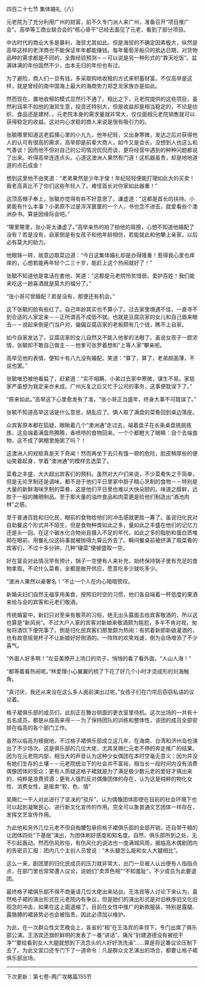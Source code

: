 

四百二十七节 集体婚礼（八）

元老院为了充分利用广州的财富，前不久专门派人来广州，准备召开“项目推广会”。高举等工商业联合会的“核心骨干”已经去面见了元老，看到了部分项目。

中古时代的商业大多是暴利，海贸尤其如此。但是海贸的不确定因素极大，纵然是高举这样的老洋商也不能保证年年都能赚钱。每年葡萄牙船只的抵达日期，对货物品种的需求都是不同的，全靠经验预测－－可以说是另一种形式的“靠天吃饭”。盆满钵满的年份固然不少，血本无归的年份也有过。

为了避险，商人们一旦有钱，多采取购地收租的方式来积蓄财富。不仅高举是这样，就是曾经的南中国海上最大的海商势力郑芝龙家族亦是如此。

然而现在，置地收租的模式显然行不通了。相比之下，元老院提供的这些项目，虽然利润率不如他的海贸生意，投资还特别大，但是收益却是相当稳定的，不论是纺织、食品还是建材、，元老院本身的需求量就非常大，仅仅面相元老院销售就可以获得稳定的收益。这对内心求稳的商人来说是很有吸引力的。

张毓哪里知道这老狐狸心里的小九九，他年纪轻，又出身寒微，发达之后对获得他人的认可有很高的需求，高举即是前辈大商人，如今又是会长，没想到人也这么和气善谈！因而他不但对自己的公司情况侃侃而谈，更将经营中遇到的种种问题都说了出来。听得高举连连点头。心道这澳洲人果然有门道！这机器虽贵，却是地地道道的点石成金！

想到这里他不由笑道：“老弟果然是少年才俊！年纪轻轻便能打理如此大的买卖！我老高真比不了你们这些年轻人了。难怪首长对你家如此器重！”

这顶高帽子奉上，张毓亦觉得有些不好意思了，谦虚道：“这都是首长的扶持。小弟能有什么本事？小弟原不过是浑浑噩噩的一个人，书也念不进去，就爱看些个澳洲杂书。算是因缘际会吧。”

“哪里哪里，张小哥太谦虚了。”高举亲热的拍了拍他的肩膀，心想不知道他婚配了没有？若是没有，自家倒是有女孩子和他年龄相仿，若能就此和他攀上亲家，以后必有莫大的助力。

他眼珠一转，故意边取菜边道：“今日这集体婚礼却是办得隆重！惹得我心里也痒痒的，心想若能再年轻个二三十岁，能赶上这个热闹就好了！”

张毓不知道他是拿话在套他，笑道：“这都是元老院怜贫惜弱，爱护百姓！我们能来吃这一趟喜酒就是莫大的福分了。”

“张小哥可曾婚配？若是没有，那便还有机会。”

这下张毓的脸有些红了。自己年龄其实也不算小了。过去家里境遇不佳，一直寻不到合适的人家定亲－－正所谓高不成低不就。也就是豆腐店家的女儿和自己眉来眼去－－说起来倒是门当户对，偏偏豆腐店家的老板颇有几个钱，瞧不上自家。

如今自家发达了，豆腐店家的女儿自然又不能入他爹的法眼了。虽说女孩子一腔浓情，张毓却不敢自己做主－－他爹可张罗着想和“上等人家”攀亲呢。

高举见他的表情，便知十有八九没有婚配，笑道：“算了，算了，老弟颜面薄，不说也罢。”

张毓唯恐被他看扁了，赶紧道：“实不相瞒，小弟过去家中寒微，谋生不易。家慈家严虽想为我定亲亦未成。广州光复之后又忙于公司的事务，这事便耽误下了。”

“原来如此。”高举这下心里愈发有了准，“张小哥正当盛年，终身大事不可耽误了。”

张毓不知道高举这话是什么意思，胡乱应了。俩人取了满盘的菜肴回到桌边落座。

众宾客原本都在狐疑，眼瞅着几个“澳洲通”走过去，端着盘子在长条桌盘挑挑拣拣，这会端着满盘热腾腾，香喷喷的食物回来。一个个都瞪大了眼睛：自个去端食物，这不成了粥棚里施粥了吗？！

这澳洲人的规矩真是天下奇闻！然而再坐下去只有饿一顿的危险，脸皮稍厚些的便讪笑着起身，学着“澳洲通”的模样去选菜了。

菜肴之丰盛，大大超出宾客们的预料。虽然对大户们来说，不少菜肴失之于简单，但是无论烹制还是调味，都不逊于他们平日里家中厨子精心烹制的食物－－特别是大量的新鲜海味烹制的菜肴，这是他们平日里也难以大快朵颐的。味道之醇鲜，远胜于一般的腌晒制品。至于那大量的油炸食品和肉菜更是给他们制造出“酒池肉林”之感。

至于普通百姓和归化民，眼前的食物给他们的冲击感就更胜一筹了。虽说归化民对自助餐这个形式并不陌生，但是食物种类如此之多，量如此之丰盛在他们的记忆力还是头一回。在这个碳水化合物尚且摄入不足的年代，如此之多的脂肪和蛋白质堆砌在眼前，用餐礼仪这码事就被抛得九霄云外去了。瞬间餐桌前被挤满了取菜肴的宾客们，不过十多分钟，几种“硬菜”便被盛取一空。

好在宴会对此情况早有预计，锅子一空便有人来补充，始终保持锅子里有充足的食物拿取。不论什么菜肴，全都是敞开供应，愿意吃多少就吃多少。

“澳洲人果然以豪奢名！”不止一个人在内心暗暗赞叹。

新婚夫妇们自然无福享用美食，按照旧时空的习惯，他们各自端着一杯低度的果酒来给与会的宾客和元老们敬酒。

传统婚宴中，新妇只对至亲有敬茶的习俗，绝无出头露面去给宾客敬酒的，所以这也算是“新风尚”。不过大户人家的宾客对新娘来敬酒颇为尴尬，多半不肯对视，匆匆将酒饮下便完事了。倒是归化民宾客们那里颇为热闹：有抓着新郎新娘灌酒的，也有故意摇晃杯子不让新娘好好倒酒的。一阵阵的欢笑戏谑，倒为会场增添了不少喜气。

“外面人好多啊！”左亚美撩开上场口的帘子，悄悄的看了看外面，“人山人海！”

“都等着看热闹呢。”林爱理小心翼翼的梳了下花了好几个小时才烫成形的刘海触角。

“真讨厌，我还从来没在这么多人面前演出过呢。”女孩子们在门帘后窃窃私语的议论着。

格子裙俱乐部的成员们，此刻正在舞台侧面的更衣室里待机。这次出场的一共有十五名成员，都是从临高来得－－为了保持团队的训练和整体性，该团的成员全部安排在临高的各个部门工作。

虽然以临高为根据地，不过格子裙俱乐部成立这几年，在海南、台湾和济州岛也演出了不少场次。这是俱乐部的几位大佬，尤其吴赐仁元老不停的奔走推广的结果。因为在元老院内部，相当大的声音认为这种少女偶团在本时空毫无意义：因为并没有她们生存的土壤－－元老院统治下的社会并不富裕，相当长一段时间内没有消费偶像团体的受众；更有人质疑这格子裙就是为了满足极少数元老的爱好才搞出来的，纯粹是浪费资源；更有人强烈反对偶像团体的存在，认为这是纯粹的物化女性、消费女性，是贩卖“软、色、情”

吴赐仁一干人对此进行了坚决的“驳斥”，认为偶像团体即使在目前的社会环境下也可以起到凝聚民心、进行新文化宣传的作用。完全可以象普通文艺团体一样存在，发挥文艺宣传作用。

为此他和另外几位元老不但自掏腰包承担格子裙俱乐部的全部开销，还自带干粮的让团体四处“下基层”演出，为团体刷好感度和知名度。自然，俱乐部所到之处，无不引起轰动。然而伤风败俗，有伤风化的说法也一度满城风雨，据临高木偶剧团内的告密员汇报：团内几个主创人员曾说：“木头腿怎么能和女人大腿相比”。

这么一来，剧团里的归化民成员的压力就非常大，出门一旦被人认出便有人指指点点，在部门里也常常遭人议论，说她们“卖弄色相”“不知羞耻”，不少成员为此要退团。

最终格子裙俱乐部不得不商量请几位大佬出来站台。王洛宾等人讨论下来认为，虽然格子裙的演出形式在元老院内有争议，但是她们的演出形式是对旧秩序旧文化旧观念的冲击，如果在这上面退缩了，目前在女性中推广的新款服装，特别是露腿、露胳膊的裙装势必也会被指责。因此必须加以维护。

为此，在一次群众性文艺晚会上，各省的“相”在王洛宾的率领下，专门出席了俱乐部公演。王洛宾还旗帜鲜明的发表了一番“讲话”，痛斥“封建道德没有被挖干净”“要给看到女人大腿就想到下流念头的人好好洗洗澡”……算是将这番议论压制下去了。为此文宣口还专门下了一道命令：凡是群众文艺演出的场合，都要让格子裙俱乐部出场。

-----------------------------------------

下次更新：第七卷-两广攻略篇155节

